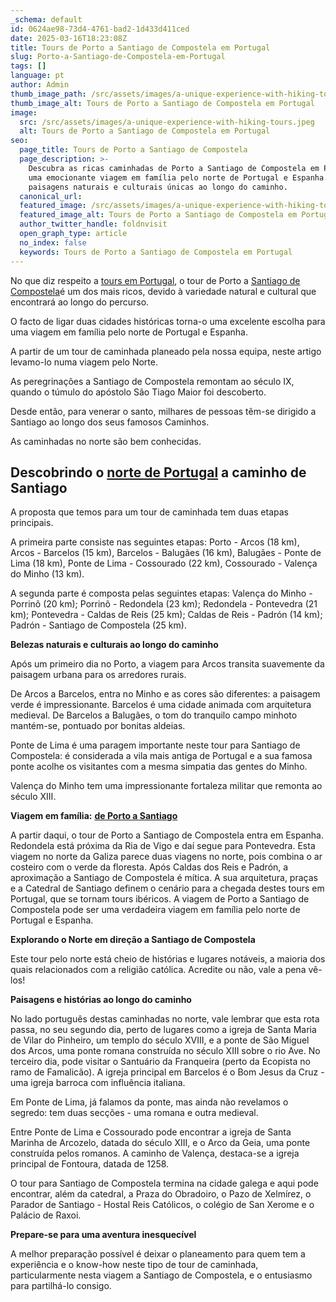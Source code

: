 ```yaml
---
_schema: default
id: 0624ae98-73d4-4761-bad2-1d433d411ced
date: 2025-03-16T18:23:08Z
title: Tours de Porto a Santiago de Compostela em Portugal
slug: Porto-a-Santiago-de-Compostela-em-Portugal
tags: []
language: pt
author: Admin
thumb_image_path: /src/assets/images/a-unique-experience-with-hiking-tours-1.jpeg
thumb_image_alt: Tours de Porto a Santiago de Compostela em Portugal
image:
  src: /src/assets/images/a-unique-experience-with-hiking-tours.jpeg
  alt: Tours de Porto a Santiago de Compostela em Portugal
seo:
  page_title: Tours de Porto a Santiago de Compostela
  page_description: >-
    Descubra as ricas caminhadas de Porto a Santiago de Compostela em Portugal,
    uma emocionante viagem em família pelo norte de Portugal e Espanha. Explore
    paisagens naturais e culturais únicas ao longo do caminho.
  canonical_url:
  featured_image: /src/assets/images/a-unique-experience-with-hiking-tours.jpeg
  featured_image_alt: Tours de Porto a Santiago de Compostela em Portugal
  author_twitter_handle: foldnvisit
  open_graph_type: article
  no_index: false
  keywords: Tours de Porto a Santiago de Compostela em Portugal
---
```

No que diz respeito a [tours em Portugal](https://topwalkingtoursportugal.com/pt/passeios-pedestres-portugal/), o tour de Porto a [Santiago de Compostela](https://topwalkingtoursportugal.com/pt/tours/portuguese-central-camino-stage-2/)é um dos mais ricos, devido à variedade natural e cultural que encontrará ao longo do percurso.

O facto de ligar duas cidades históricas torna-o uma excelente escolha para uma viagem em família pelo norte de Portugal e Espanha.

A partir de um tour de caminhada planeado pela nossa equipa, neste artigo levamo-lo numa viagem pelo Norte.

As peregrinações a Santiago de Compostela remontam ao século IX, quando o túmulo do apóstolo São Tiago Maior foi descoberto.

Desde então, para venerar o santo, milhares de pessoas têm-se dirigido a Santiago ao longo dos seus famosos Caminhos.

As caminhadas no norte são bem conhecidas.

## **Descobrindo o** [**norte de Portugal**](https://topwalkingtoursportugal.com/pt/tours/minho-hiking-holiday-in-the-north-of-portugal/) **a caminho de Santiago**

A proposta que temos para um tour de caminhada tem duas etapas principais.

A primeira parte consiste nas seguintes etapas: Porto - Arcos (18 km), Arcos - Barcelos (15 km), Barcelos - Balugães (16 km), Balugães - Ponte de Lima (18 km), Ponte de Lima - Cossourado (22 km), Cossourado - Valença do Minho (13 km).

A segunda parte é composta pelas seguintes etapas: Valença do Minho - Porrinõ (20 km); Porrinõ - Redondela (23 km); Redondela - Pontevedra (21 km); Pontevedra - Caldas de Reis (25 km); Caldas de Reis - Padrón (14 km); Padrón - Santiago de Compostela (25 km).

**Belezas naturais e culturais ao longo do caminho**

Após um primeiro dia no Porto, a viagem para Arcos transita suavemente da paisagem urbana para os arredores rurais.

De Arcos a Barcelos, entra no Minho e as cores são diferentes: a paisagem verde é impressionante. Barcelos é uma cidade animada com arquitetura medieval. De Barcelos a Balugães, o tom do tranquilo campo minhoto mantém-se, pontuado por bonitas aldeias.

Ponte de Lima é uma paragem importante neste tour para Santiago de Compostela: é considerada a vila mais antiga de Portugal e a sua famosa ponte acolhe os visitantes com a mesma simpatia das gentes do Minho.

Valença do Minho tem uma impressionante fortaleza militar que remonta ao século XIII.

**Viagem em família:** [**de Porto a Santiago**](https://topwalkingtoursportugal.com/pt/tours/coastal-route-to-santiago-compostela-stage-1/)

A partir daqui, o tour de Porto a Santiago de Compostela entra em Espanha. Redondela está próxima da Ria de Vigo e daí segue para Pontevedra. Esta viagem no norte da Galiza parece duas viagens no norte, pois combina o ar costeiro com o verde da floresta. Após Caldas dos Reis e Padrón, a aproximação a Santiago de Compostela é mítica. A sua arquitetura, praças e a Catedral de Santiago definem o cenário para a chegada destes tours em Portugal, que se tornam tours ibéricos. A viagem de Porto a Santiago de Compostela pode ser uma verdadeira viagem em família pelo norte de Portugal e Espanha.

**Explorando o Norte em direção a Santiago de Compostela**

Este tour pelo norte está cheio de histórias e lugares notáveis, a maioria dos quais relacionados com a religião católica. Acredite ou não, vale a pena vê-los!

**Paisagens e histórias ao longo do caminho**

No lado português destas caminhadas no norte, vale lembrar que esta rota passa, no seu segundo dia, perto de lugares como a igreja de Santa Maria de Vilar do Pinheiro, um templo do século XVIII, e a ponte de São Miguel dos Arcos, uma ponte romana construída no século XIII sobre o rio Ave. No terceiro dia, pode visitar o Santuário da Franqueira (perto da Ecopista no ramo de Famalicão). A igreja principal em Barcelos é o Bom Jesus da Cruz - uma igreja barroca com influência italiana.

Em Ponte de Lima, já falamos da ponte, mas ainda não revelamos o segredo: tem duas secções - uma romana e outra medieval.

Entre Ponte de Lima e Cossourado pode encontrar a igreja de Santa Marinha de Arcozelo, datada do século XIII, e o Arco da Geia, uma ponte construída pelos romanos. A caminho de Valença, destaca-se a igreja principal de Fontoura, datada de 1258.

O tour para Santiago de Compostela termina na cidade galega e aqui pode encontrar, além da catedral, a Praza do Obradoiro, o Pazo de Xelmírez, o Parador de Santiago - Hostal Reis Católicos, o colégio de San Xerome e o Palácio de Raxoi.

**Prepare-se para uma aventura inesquecível**

A melhor preparação possível é deixar o planeamento para quem tem a experiência e o know-how neste tipo de tour de caminhada, particularmente nesta viagem a Santiago de Compostela, e o entusiasmo para partilhá-lo consigo.

&nbsp;